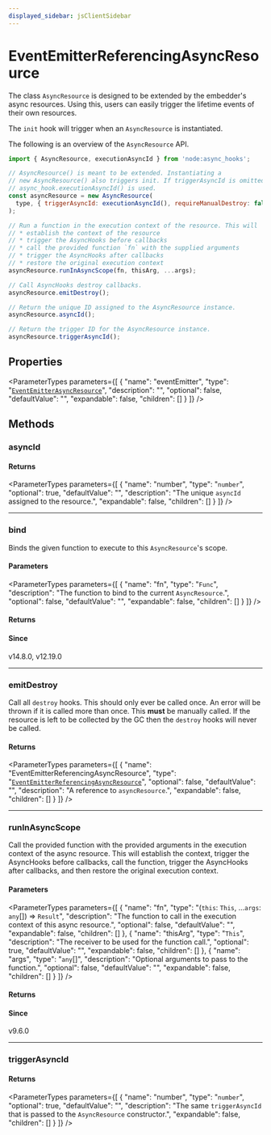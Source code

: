 ```yaml
---
displayed_sidebar: jsClientSidebar
---
```



# EventEmitterReferencingAsyncResource

The class `AsyncResource` is designed to be extended by the embedder's async
resources. Using this, users can easily trigger the lifetime events of their
own resources.

The `init` hook will trigger when an `AsyncResource` is instantiated.

The following is an overview of the `AsyncResource` API.

```js
import { AsyncResource, executionAsyncId } from 'node:async_hooks';

// AsyncResource() is meant to be extended. Instantiating a
// new AsyncResource() also triggers init. If triggerAsyncId is omitted then
// async_hook.executionAsyncId() is used.
const asyncResource = new AsyncResource(
  type, { triggerAsyncId: executionAsyncId(), requireManualDestroy: false },
);

// Run a function in the execution context of the resource. This will
// * establish the context of the resource
// * trigger the AsyncHooks before callbacks
// * call the provided function `fn` with the supplied arguments
// * trigger the AsyncHooks after callbacks
// * restore the original execution context
asyncResource.runInAsyncScope(fn, thisArg, ...args);

// Call AsyncHooks destroy callbacks.
asyncResource.emitDestroy();

// Return the unique ID assigned to the AsyncResource instance.
asyncResource.asyncId();

// Return the trigger ID for the AsyncResource instance.
asyncResource.triggerAsyncId();
```

## Properties

<ParameterTypes parameters={[
  {
    "name": "eventEmitter",
    "type": "[`EventEmitterAsyncResource`](../classes/internal.EventEmitter.EventEmitterAsyncResource.mdx)",
    "description": "",
    "optional": false,
    "defaultValue": "",
    "expandable": false,
    "children": []
  }
]} />

## Methods

### asyncId

#### Returns

<ParameterTypes parameters={[
  {
    "name": "number",
    "type": "`number`",
    "optional": true,
    "defaultValue": "",
    "description": "The unique `asyncId` assigned to the resource.",
    "expandable": false,
    "children": []
  }
]} />

___

### bind

Binds the given function to execute to this `AsyncResource`'s scope.

#### Parameters

<ParameterTypes parameters={[
  {
    "name": "fn",
    "type": "`Func`",
    "description": "The function to bind to the current `AsyncResource`.",
    "optional": false,
    "defaultValue": "",
    "expandable": false,
    "children": []
  }
]} />

#### Returns

<ParameterTypes parameters={[]} />

#### Since

v14.8.0, v12.19.0

___

### emitDestroy

Call all `destroy` hooks. This should only ever be called once. An error will
be thrown if it is called more than once. This **must** be manually called. If
the resource is left to be collected by the GC then the `destroy` hooks will
never be called.

#### Returns

<ParameterTypes parameters={[
  {
    "name": "EventEmitterReferencingAsyncResource",
    "type": "[`EventEmitterReferencingAsyncResource`](internal.EventEmitter.EventEmitterReferencingAsyncResource.mdx)",
    "optional": false,
    "defaultValue": "",
    "description": "A reference to `asyncResource`.",
    "expandable": false,
    "children": []
  }
]} />

___

### runInAsyncScope

Call the provided function with the provided arguments in the execution context
of the async resource. This will establish the context, trigger the AsyncHooks
before callbacks, call the function, trigger the AsyncHooks after callbacks, and
then restore the original execution context.

#### Parameters

<ParameterTypes parameters={[
  {
    "name": "fn",
    "type": "(`this`: `This`, ...`args`: `any`[]) => `Result`",
    "description": "The function to call in the execution context of this async resource.",
    "optional": false,
    "defaultValue": "",
    "expandable": false,
    "children": []
  },
  {
    "name": "thisArg",
    "type": "`This`",
    "description": "The receiver to be used for the function call.",
    "optional": true,
    "defaultValue": "",
    "expandable": false,
    "children": []
  },
  {
    "name": "args",
    "type": "`any`[]",
    "description": "Optional arguments to pass to the function.",
    "optional": false,
    "defaultValue": "",
    "expandable": false,
    "children": []
  }
]} />

#### Returns

<ParameterTypes parameters={[]} />

#### Since

v9.6.0

___

### triggerAsyncId

#### Returns

<ParameterTypes parameters={[
  {
    "name": "number",
    "type": "`number`",
    "optional": true,
    "defaultValue": "",
    "description": "The same `triggerAsyncId` that is passed to the `AsyncResource` constructor.",
    "expandable": false,
    "children": []
  }
]} />
